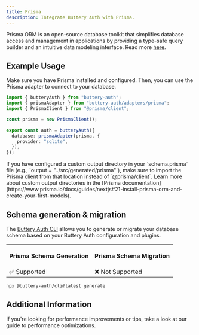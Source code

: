 ```yaml
---
title: Prisma
description: Integrate Buttery Auth with Prisma.
---
```


Prisma ORM is an open-source database toolkit that simplifies database access and management in applications by providing a type-safe query builder and an intuitive data modeling interface.
Read more [here](https://www.prisma.io/).

## Example Usage

Make sure you have Prisma installed and configured.
Then, you can use the Prisma adapter to connect to your database.

```ts title="auth.ts"
import { butteryAuth } from "buttery-auth";
import { prismaAdapter } from "buttery-auth/adapters/prisma";
import { PrismaClient } from "@prisma/client";

const prisma = new PrismaClient();

export const auth = butteryAuth({
  database: prismaAdapter(prisma, {
    provider: "sqlite",
  }),
});
```

<Callout type="warning">
  If you have configured a custom output directory in your `schema.prisma` file (e.g., `output = "../src/generated/prisma"`), make sure to import the Prisma client from that location instead of `@prisma/client`. Learn more about custom output directories in the [Prisma documentation](https://www.prisma.io/docs/guides/nextjs#21-install-prisma-orm-and-create-your-first-models).
</Callout>

## Schema generation & migration

The [Buttery Auth CLI](/docs/concepts/cli) allows you to generate or migrate
your database schema based on your Buttery Auth configuration and plugins.

<table>
  <tr className="border-b">
    <th>
      <p className="font-bold text-[16px] mb-1">Prisma Schema Generation</p>
    </th>
    <th>
      <p className="font-bold text-[16px] mb-1">Prisma Schema Migration</p>
    </th>
  </tr>
  <tr className="h-10">
    <td>✅ Supported</td>
    <td>❌ Not Supported</td>
  </tr>
</table>

```bash title="Schema Generation"
npx @buttery-auth/cli@latest generate
```

## Additional Information

If you're looking for performance improvements or tips, take a look at our guide to <Link href="/docs/guides/optimizing-for-performance">performance optimizations</Link>.
